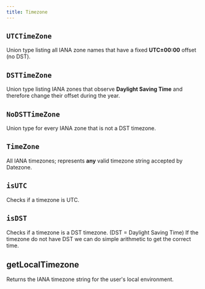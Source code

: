```yaml
---
title: Timezone
---
```


## `UTCTimeZone`

Union type listing all IANA zone names that have a fixed **UTC±00:00** offset (no DST).

<CodeExample file="reference/timezone/UTCTimeZone.ts" name="UTCTimeZone" />

## `DSTTimeZone`

Union type listing IANA zones that observe **Daylight Saving Time** and therefore change their offset during the year.

<CodeExample file="reference/timezone/DSTTimeZone.ts" name="DSTTimeZone" />

## `NoDSTTimeZone`

Union type for every IANA zone that is not a DST timezone.

<CodeExample file="reference/timezone/NoDSTTimeZone.ts" name="NoDSTTimeZone" />

## `TimeZone`

All IANA timezones; represents **any** valid timezone string accepted by Datezone.

<CodeExample file="reference/timezone/TimeZone.ts" name="TimeZone" />

## `isUTC`

Checks if a timezone is UTC.

<CodeExample file="reference/timezone/isUTC.ts" name="isUTC" />

## `isDST`

Checks if a timezone is a DST timezone. (DST = Daylight Saving Time)
If the timezone do not have DST we can do simple arithmetic to get the correct time.

<CodeExample file="reference/timezone/isDST.ts" name="isDST" />

## getLocalTimezone

Returns the IANA timezone string for the user's local environment.

<CodeExample file="reference/timezone/getLocalTimezone.ts" name="getLocalTimezone" />
